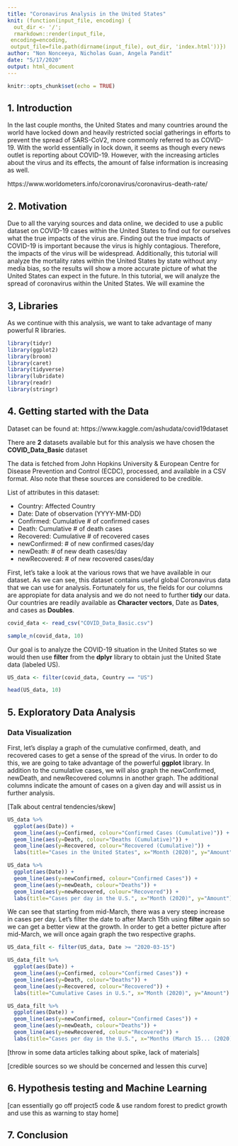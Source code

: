 ```yaml
---
title: "Coronavirus Analysis in the United States"
knit: (function(input_file, encoding) {
  out_dir <- '/';
  rmarkdown::render(input_file,
 encoding=encoding,
 output_file=file.path(dirname(input_file), out_dir, 'index.html'))})
author: "Non Nonceeya, Nicholas Guan, Angela Pandit"
date: "5/17/2020"
output: html_document
---
```


```r
knitr::opts_chunk$set(echo = TRUE)

```

## 1. Introduction

In the last couple months, the United States and many countries around the world have locked down and heavily restricted social gatherings in efforts to prevent the spread of SARS-CoV2, more commonly referred to as COVID-19. With the world essentially in lock down, it seems as though every news outlet is reporting about COVID-19. However, with the increasing articles about the virus and its effects, the amount of false information is increasing as well. 

https://www.worldometers.info/coronavirus/coronavirus-death-rate/

## 2. Motivation

Due to all the varying sources and data online, we decided to use a public dataset on COVID-19 cases within the United States to find out for ourselves what the true impacts of the virus are. Finding out the true impacts of COVID-19 is important because the virus is highly contagious. Therefore, the impacts of the virus will be widespread. Additionally, this tutorial will analyze the mortality rates within the United States by state without any media bias, so the results will show a more accurate picture of what the United States can expect in the future. 
In this tutorial, we will analyze the spread of coronavirus within the United States. We will examine the 

## 3, Libraries

As we continue with this analysis, we want to take advantage of many powerful R libraries.

```r
library(tidyr)
library(ggplot2)
library(broom)
library(caret)
library(tidyverse)
library(lubridate)
library(readr)
library(stringr)
```

## 4. Getting started with the Data

Dataset can be found at: https://www.kaggle.com/ashudata/covid19dataset 

There are **2** datasets available but for this analysis we have chosen the **COVID_Data_Basic** dataset

The data is fetched from John Hopkins University & European Centre for Disease Prevention and Control (ECDC), processed, and available in a CSV format. Also note that these sources are considered to be credible.

List of attributes in this dataset: 

* Country: Affected Country
* Date: Date of observation (YYYY-MM-DD)
* Confirmed: Cumulative # of confirmed cases
* Death: Cumulative # of death cases
* Recovered: Cumulative # of recovered cases
* newConfirmed: # of new confirmed cases/day
* newDeath: # of new death cases/day
* newRecovered: # of new recovered cases/day


First, let's take a look at the various rows that we have available in our dataset. As we can see, this dataset contains useful global Coronavirus data that we can use for analysis. Fortunately for us, the fields for our columns are appropiate for data analysis and we do not need to further **tidy** our data. Our countries are readily available as **Character vectors**, Date as **Dates**, and cases as **Doubles**. 

```r
covid_data <- read_csv("COVID_Data_Basic.csv")

sample_n(covid_data, 10)
```


Our goal is to analyze the COVID-19 situation in the United States so we would then use **filter** from the **dplyr** library to obtain just the United State data (labeled US).


```r

US_data <- filter(covid_data, Country == "US")

head(US_data, 10)

```

## 5. Exploratory Data Analysis

### Data Visualization

First, let's display a graph of the cumulative confirmed, death, and recovered cases to get a sense of the spread of the virus. In order to do this, we are going to take advantage of the powerful **ggplot** library. In addition to the cumulative cases, we will also graph the newConfirmed, newDeath, and newRecovered columns in another graph. The additional columns indicate the amount of cases on a given day and will assist us in further analysis. 

[Talk about central tendencies/skew]
```r

US_data %>%
  ggplot(aes(Date)) +
  geom_line(aes(y=Confirmed, colour="Confirmed Cases (Cumulative)")) +
  geom_line(aes(y=Death, colour="Deaths (Cumulative)")) +
  geom_line(aes(y=Recovered, colour="Recovered (Cumulative)")) +
  labs(title="Cases in the United States", x="Month (2020)", y="Amount")

US_data %>%
  ggplot(aes(Date)) +
  geom_line(aes(y=newConfirmed, colour="Confirmed Cases")) +
  geom_line(aes(y=newDeath, colour="Deaths")) +
  geom_line(aes(y=newRecovered, colour="Recovered")) +
  labs(title="Cases per day in the U.S.", x="Month (2020)", y="Amount")
```


We can see that starting from mid-March, there was a very steep increase in cases per day. Let's filter the date to after March 15th using **filter** again so we can get a better view at the growth. In order to get a better picture after mid-March, we will once again graph the two respective graphs. 

```r

US_data_filt <- filter(US_data, Date >= "2020-03-15")

US_data_filt %>%
  ggplot(aes(Date)) +
  geom_line(aes(y=Confirmed, colour="Confirmed Cases")) +
  geom_line(aes(y=Death, colour="Deaths")) +
  geom_line(aes(y=Recovered, colour="Recovered")) +
  labs(title="Cumulative Cases in U.S.", x="Month (2020)", y="Amount")

US_data_filt %>%
  ggplot(aes(Date)) +
  geom_line(aes(y=newConfirmed, colour="Confirmed Cases")) +
  geom_line(aes(y=newDeath, colour="Deaths")) +
  geom_line(aes(y=newRecovered, colour="Recovered")) +
  labs(title="Cases per day in the U.S.", x="Months (March 15... (2020))", y="Amount")

```


[throw in some data articles talking about spike, lack of materials]

[credible sources so we should be concerned and lessen this curve]

## 6. Hypothesis testing and Machine Learning 

[can essentially go off project5 code & use random forest to predict growth and use this as warning to stay home]

## 7. Conclusion
